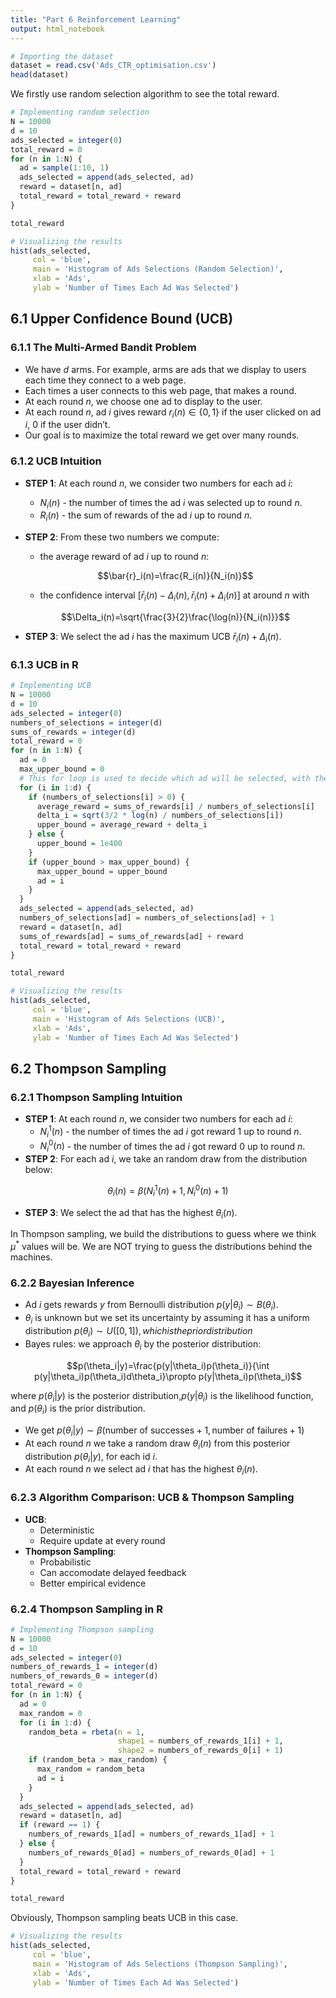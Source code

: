 ```yaml
---
title: "Part 6 Reinforcement Learning"
output: html_notebook
---
```


```r
# Importing the dataset
dataset = read.csv('Ads_CTR_optimisation.csv')
head(dataset)
```

We firstly use random selection algorithm to see the total reward.

```r
# Implementing random selection
N = 10000
d = 10
ads_selected = integer(0)
total_reward = 0
for (n in 1:N) {
  ad = sample(1:10, 1)
  ads_selected = append(ads_selected, ad)
  reward = dataset[n, ad]
  total_reward = total_reward + reward
}

total_reward
```

```r
# Visualizing the results
hist(ads_selected, 
     col = 'blue', 
     main = 'Histogram of Ads Selections (Random Selection)', 
     xlab = 'Ads', 
     ylab = 'Number of Times Each Ad Was Selected')
```

## 6.1 Upper Confidence Bound (UCB)
### 6.1.1 The Multi-Armed Bandit Problem
- We have $d$ arms. For example, arms are ads that we display to users each time they connect to a web page.
- Each times a user connects to this web page, that makes a round.
- At each round $n$, we choose one ad to display to the user.
- At each round $n$, ad $i$ gives reward $r_i(n)\in\{0,1\}$ if the user clicked on ad $i$, $0$ if the user didn't.
- Our goal is to maximize the total reward we get over many rounds.

### 6.1.2 UCB Intuition
- **STEP 1**: At each round $n$, we consider two numbers for each ad $i$:
    - $N_i(n)$ - the number of times the ad $i$ was selected up to round $n$.
    - $R_i(n)$ - the sum of rewards of the ad $i$ up to round $n$.


- **STEP 2**: From these two numbers we compute:
    - the average reward of ad $i$ up to round $n$:
    
    $$\bar{r}_i(n)=\frac{R_i(n)}{N_i(n)}$$
    
    - the confidence interval $[\bar{r}_i(n)-\Delta_i(n), \bar{r}_i(n)+\Delta_i(n)]$ at around $n$ with
    
    $$\Delta_i(n)=\sqrt{\frac{3}{2}\frac{\log(n)}{N_i(n)}}$$


- **STEP 3**: We select the ad $i$ has the maximum UCB $\bar{r}_i(n)+\Delta_i(n)$.

### 6.1.3 UCB in R
```r
# Implementing UCB
N = 10000
d = 10
ads_selected = integer(0)
numbers_of_selections = integer(d)
sums_of_rewards = integer(d)
total_reward = 0
for (n in 1:N) {
  ad = 0
  max_upper_bound = 0
  # This for loop is used to decide which ad will be selected, with the condition that each ad  # will be selected one by one in the first 10 round.
  for (i in 1:d) {
    if (numbers_of_selections[i] > 0) {
      average_reward = sums_of_rewards[i] / numbers_of_selections[i]
      delta_i = sqrt(3/2 * log(n) / numbers_of_selections[i])
      upper_bound = average_reward + delta_i
    } else {
      upper_bound = 1e400
    }
    if (upper_bound > max_upper_bound) {
      max_upper_bound = upper_bound
      ad = i
    }
  }
  ads_selected = append(ads_selected, ad)
  numbers_of_selections[ad] = numbers_of_selections[ad] + 1
  reward = dataset[n, ad]
  sums_of_rewards[ad] = sums_of_rewards[ad] + reward
  total_reward = total_reward + reward
}

total_reward
```

```r
# Visualizing the results
hist(ads_selected, 
     col = 'blue', 
     main = 'Histogram of Ads Selections (UCB)', 
     xlab = 'Ads', 
     ylab = 'Number of Times Each Ad Was Selected')
```

## 6.2 Thompson Sampling
### 6.2.1 Thompson Sampling Intuition
- **STEP 1**: At each round $n$, we consider two numbers for each ad $i$:
    - $N_i^1(n)$ - the number of times the ad $i$ got reward $1$ up to round $n$.
    - $N_i^0(n)$ - the number of times the ad $i$ got reward $0$ up to round $n$.
    
    
- **STEP 2**: For each ad $i$, we take an random draw from the distribution below:

$$\theta_i(n)=\beta(N_i^1(n)+1,N_i^0(n)+1)$$

- **STEP 3**: We select the ad that has the highest $\theta_i(n)$.

In Thompson sampling, we build the distributions to guess where we think $\mu^*$ values will be. We are NOT trying to guess the distributions behind the machines.

### 6.2.2 Bayesian Inference
- Ad $i$ gets rewards $y$ from Bernoulli distribution $p(y|\theta_i)\sim B(\theta_i)$.
- $\theta_i$ is unknown but we set its uncertainty by assuming it has a uniform distribution $p(\theta_i)\sim U([0,1]), which is the prior distribution$
- Bayes rules: we approach $\theta_i$ by the posterior distribution:

$$p(\theta_i|y)=\frac{p(y|\theta_i)p(\theta_i)}{\int p(y|\theta_i)p(\theta_i)d\theta_i}\propto p(y|\theta_i)p(\theta_i)$$

where $p(\theta_i|y)$ is the posterior distribution,$p(y|\theta_i)$ is the likelihood function, and $p(\theta_i)$ is the prior distribution.

- We get $p(\theta_i|y)\sim \beta(\text{number of successes}+1,\text{number of failures}+1)$
- At each round $n$ we take a random draw $\theta_i(n)$ from this posterior distribution $p(\theta_i|y)$, for each id $i$.
- At each round $n$ we select ad $i$ that has the highest $\theta_i(n)$.

### 6.2.3 Algorithm Comparison: UCB & Thompson Sampling
- **UCB**:
    - Deterministic
    - Require update at every round
    
    
- **Thompson Sampling**:
    - Probabilistic
    - Can accomodate delayed feedback
    - Better empirical evidence

### 6.2.4 Thompson Sampling in R
```r
# Implementing Thompson sampling
N = 10000
d = 10
ads_selected = integer(0)
numbers_of_rewards_1 = integer(d)
numbers_of_rewards_0 = integer(d)
total_reward = 0
for (n in 1:N) {
  ad = 0
  max_random = 0
  for (i in 1:d) {
    random_beta = rbeta(n = 1, 
                        shape1 = numbers_of_rewards_1[i] + 1, 
                        shape2 = numbers_of_rewards_0[i] + 1)
    if (random_beta > max_random) {
      max_random = random_beta
      ad = i
    }
  }
  ads_selected = append(ads_selected, ad)
  reward = dataset[n, ad]
  if (reward == 1) {
    numbers_of_rewards_1[ad] = numbers_of_rewards_1[ad] + 1
  } else {
    numbers_of_rewards_0[ad] = numbers_of_rewards_0[ad] + 1
  }
  total_reward = total_reward + reward
}

total_reward
```

Obviously, Thompson sampling beats UCB in this case.

```r
# Visualizing the results
hist(ads_selected, 
     col = 'blue', 
     main = 'Histogram of Ads Selections (Thompson Sampling)', 
     xlab = 'Ads', 
     ylab = 'Number of Times Each Ad Was Selected')
```